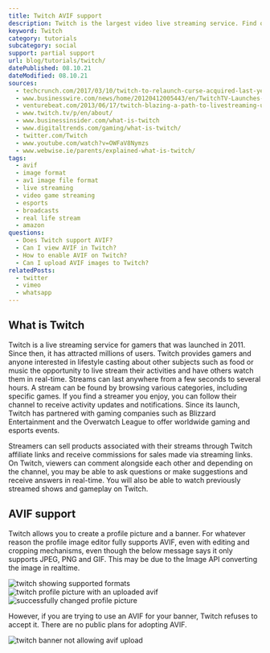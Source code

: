 ```yaml
---
title: Twitch AVIF support
description: Twitch is the largest video live streaming service. Find out how to use AVIF images as your profile picture.
keyword: Twitch
category: tutorials
subcategory: social
support: partial support
url: blog/tutorials/twitch/
datePublished: 08.10.21
dateModified: 08.10.21
sources:
  - techcrunch.com/2017/03/10/twitch-to-relaunch-curse-acquired-last-year-as-the-more-social-twitch-desktop-app/
  - www.businesswire.com/news/home/20120412005443/en/TwitchTV-Launches-iPad-Android-Apps-Expands-Mobile
  - venturebeat.com/2013/06/17/twitch-blazing-a-path-to-livestreaming-ubiquity-with-its-updated-sdk-interview/
  - www.twitch.tv/p/en/about/
  - www.businessinsider.com/what-is-twitch
  - www.digitaltrends.com/gaming/what-is-twitch/
  - twitter.com/Twitch
  - www.youtube.com/watch?v=OWFaV8Nymzs
  - www.webwise.ie/parents/explained-what-is-twitch/
tags:
  - avif
  - image format
  - av1 image file format
  - live streaming
  - video game streaming
  - esports
  - broadcasts
  - real life stream
  - amazon
questions:
  - Does Twitch support AVIF?
  - Can I view AVIF in Twitch?
  - How to enable AVIF on Twitch?
  - Can I upload AVIF images to Twitch?
relatedPosts:
  - twitter
  - vimeo
  - whatsapp
---
```


## What is Twitch

Twitch is a live streaming service for gamers that was launched in 2011. Since then, it has attracted millions of users. Twitch provides gamers and anyone interested in lifestyle casting about other subjects such as food or music the opportunity to live stream their activities and have others watch them in real-time. Streams can last anywhere from a few seconds to several hours. A stream can be found by browsing various categories, including specific games. If you find a streamer you enjoy, you can follow their channel to receive activity updates and notifications. Since its launch, Twitch has partnered with gaming companies such as Blizzard Entertainment and the Overwatch League to offer worldwide gaming and esports events.

Streamers can sell products associated with their streams through Twitch affiliate links and receive commissions for sales made via streaming links. On Twitch, viewers can comment alongside each other and depending on the channel, you may be able to ask questions or make suggestions and receive answers in real-time. You will also be able to watch previously streamed shows and gameplay on Twitch.

## AVIF support

Twitch allows you to create a profile picture and a banner. For whatever reason the profile image editor fully supports AVIF, even with editing and cropping mechanisms, even though the below message says it only supports JPEG, PNG and GIF. This may be due to the Image API converting the image in realtime.

<Image src="twitch" alt="twitch showing supported formats" />
<Image src="twitch-avif" alt="twitch profile picture with an uploaded avif" />
<Image src="twitch-success" alt="successfully changed profile picture" />

However, if you are trying to use an AVIF for your banner, Twitch refuses to accept it. There are no public plans for adopting AVIF.

<Image src="twitch-banner" alt="twitch banner not allowing avif upload" />

